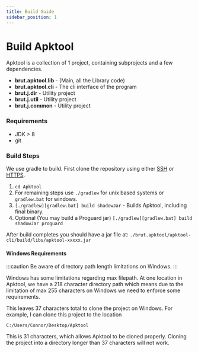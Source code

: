 ```yaml
---
title: Build Guide
sidebar_position: 1
---
```


# Build Apktool

Apktool is a collection of 1 project, containing subprojects and a few dependencies.

- **brut.apktool.lib** - (Main, all the Library code)
- **brut.apktool.cli** - The cli interface of the program
- **brut.j.dir** - Utility project
- **brut.j.util** - Utility project
- **brut.j.common** - Utility project

### Requirements

- JDK > 8
- git

### Build Steps

We use gradle to build. First clone the repository using either
[SSH](ssh://git@github.com:iBotPeaches/Apktool.git) or [HTTPS](https://github.com/iBotPeaches/Apktool.git).

1. `cd Apktool`
2. For remaining steps use `./gradlew` for unix based systems or `gradlew.bat` for windows.
3. `[./gradlew][gradlew.bat] build shadowJar` - Builds Apktool, including final binary.
4. Optional (You may build a Proguard jar) `[./gradlew][gradlew.bat] build shadowJar proguard`

After build completes you should have a jar file at:
`./brut.apktool/apktool-cli/build/libs/apktool-xxxxx.jar`

#### Windows Requirements

:::caution
Be aware of directory path length limitations on Windows.
:::

Windows has some limitations regarding max filepath. At one location in Apktool, we have a 218 character directory path
which means due to the limitation of max 255 characters on Windows we need to enforce some requirements.

This leaves 37 characters total to clone the project on Windows. For example, I can clone this project to the location

    C:/Users/Connor/Desktop/Apktool

This is 31 characters, which allows Apktool to be cloned properly. Cloning the project into a directory longer than 37
characters will not work.
